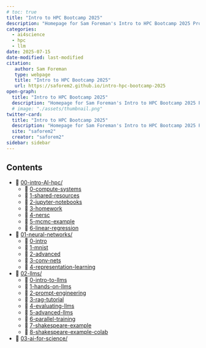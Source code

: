 ```yaml
---
# toc: true
title: "Intro to HPC Bootcamp 2025"
description: "Homepage for Sam Foreman's Intro to HPC Bootcamp 2025 Project"
categories:
  - ai4science
  - hpc
  - llm
date: 2025-07-15
date-modified: last-modified
citation:
   author: Sam Foreman
   type: webpage
   title: "Intro to HPC Bootcamp 2025"
   url: https://saforem2.github.io/intro-hpc-bootcamp-2025
open-graph:
  title: "Intro to HPC Bootcamp 2025"
  description: "Homepage for Sam Foreman's Intro to HPC Bootcamp 2025 Project"
  # image: "./assets/thumbnail.png"
twitter-card:
  title: "Intro to HPC Bootcamp 2025"
  description: "Homepage for Sam Foreman's Intro to HPC Bootcamp 2025 Project"
  site: "saforem2"
  creator: "saforem2"
sidebar: sidebar
---
```


## Contents

- 📂 [00-intro-AI-hpc/](./00-intro-AI-HPC/index.qmd)
  - 📄 [0-compute-systems](./00-intro-AI-hpc/0-compute-systems/index.html)
  - 📄 [1-shared-resources](./00-intro-AI-HPC/1-shared-resources/index.html)
  - 📗 [2-jupyter-notebooks](./00-intro-AI-hpc/2-jupyter-notebooks/index.html)
  - 📄 [3-homework](./00-intro-AI-hpc/3-homework/index.html)
  - 📄 [4-nersc](./00-intro-AI-hpc/4-nersc/index.html)
  - 📗 [5-mcmc-example](./00-intro-AI-hpc/5-mcmc-example/index.html)
  - 📗 [6-linear-regression](./00-intro-AI-hpc/6-linear-regression/index.html)

- 📂 [01-neural-networks/](./01-neural-networks/index.html)
  - 📄 [0-intro](./01-neural-networks/0-intro/index.html)
  - 📗 [1-mnist](./01-neural-networks/1-mnist/index.html)
  - 📄 [2-advanced](./01-neural-networks/2-advanced/index.html)
  - 📗 [3-conv-nets](./01-neural-networks/3-conv-nets/index.html)
  - 📗 [4-representation-learning](./01-neural-networks/4-representation-learning/index.html)

- 📂 [02-llms/](./02-llms/index.qmd)
  - 📄 [0-intro-to-llms](./02-llms/0-intro-to-llms/index.qmd)
  - 📗 [1-hands-on-llms](./02-llms/1-hands-on-llms/index.qmd)
  - 📄 [2-prompt-engineering](./02-llms/2-prompt-engineering/index.qmd)
  - 📄 [3-rag-tutorial](./02-llms/3-rag-tutorial/index.qmd)
  - 📄 [4-evaluating-llms](./02-llms/4-evaluating-llms/index.qmd)
  - 📄 [5-advanced-llms](./02-llms/5-advanced-llms/index.qmd)
  - 📗 [6-parallel-training](./02-llms/6-parallel-training/index.qmd)
  - 📗 [7-shakespeare-example](./02-llms/7-shakespeare-example/index.qmd)
  - 📗 [8-shakespeare-example-colab](./02-llms/8-shakespeare-example-colab/index.html)

- 📂 [03-ai-for-science/](./03-ai-for-science/index.qmd)
